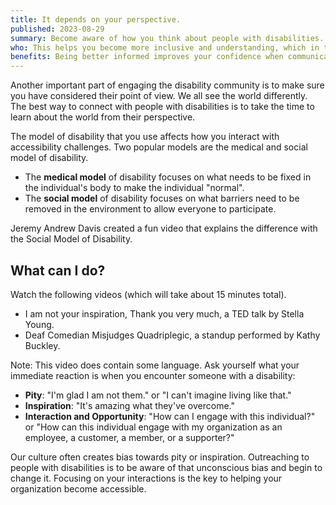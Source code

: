 ```yaml
---
title: It depends on your perspective.
published: 2023-08-29
summary: Become aware of how you think about people with disabilities. Follow disability advocates to learn and reflect on how your perception and their perception varies.
who: This helps you become more inclusive and understanding, which in turn helps you better connect with and support people with disabilities.
benefits: Being better informed improves your confidence when communicating with the disability community.
---
```



Another important part of engaging the disability community is to make sure you have considered their point of view. We all see the world differently. The best way to connect with people with disabilities is to take the time to learn about the world from their perspective.

The model of disability that you use affects how you interact with accessibility challenges. Two popular models are the medical and social model of disability. 
- The __medical model__ of disability focuses on what needs to be fixed in the individual's body to make the individual "normal". 
- The __social model__ of disability focuses on what barriers need to be removed in the environment to allow everyone to participate.

Jeremy Andrew Davis created a fun video that explains the difference with the <ExternalLink inline href="https://www.tiktok.com/@jeremyandrewdavis/video/7136580667789364522?is_copy_url=1&is_from_webapp=v1&refer=creator_embed&referer_url=https%3A%2F%2Fwww-jeremyandrewdavis-com.filesusr.com%2Fhtml%2F4998f2_b1f5c2c31f662228a26dd323c4badcb1.html">Social Model of Disability</ExternalLink>. 

## What can I do?

Watch the following videos (which will take about 15 minutes total).
- <ExternalLink inline href="https://www.ted.com/talks/stella_young_i_m_not_your_inspiration_thank_you_very_much/transcript?language=en">I am not your inspiration, Thank you very much</ExternalLink>, a TED talk by Stella Young.
- <ExternalLink inline href="https://www.facebook.com/watch/?v=2503107733107713">Deaf Comedian Misjudges Quadriplegic</ExternalLink>, a standup performed by <ExternalLink inline href="https://www.kathybuckley.com/">Kathy Buckley</ExternalLink>.

Note: This video does contain some language.
Ask yourself what your immediate reaction is when you encounter someone with a disability:
- __Pity__: "I'm glad I am not them." or "I can't imagine living like that."
- __Inspiration__: "It's amazing what they've overcome."
- __Interaction and Opportunity__: "How can I engage with this individual?" or "How can this individual engage with my organization as an employee, a customer, a member, or a supporter?"

Our culture often creates bias towards pity or inspiration. Outreaching to people with disabilities is to be aware of that unconscious bias and begin to change it. Focusing on your interactions is the key to helping your organization become accessible.
